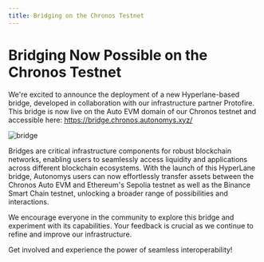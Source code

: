 ```yaml
---
title: Bridging on the Chronos Testnet
---
```


# Bridging Now Possible on the Chronos Testnet

We're excited to announce the deployment of a new Hyperlane-based bridge, developed in collaboration with our infrastructure partner Protofire. This bridge is now live on the Auto EVM domain of our Chronos testnet and accessible here: https://bridge.chronos.autonomys.xyz/

![bridge](/developers/bridge-1.png)

Bridges are critical infrastructure components for robust blockchain networks, enabling users to seamlessly access liquidity and applications across different blockchain ecosystems. With the launch of this HyperLane bridge, Autonomys users can now effortlessly transfer assets between the Chronos Auto EVM and Ethereum's Sepolia testnet as well as the Binance Smart Chain testnet, unlocking a broader range of possibilities and interactions.

We encourage everyone in the community to explore this bridge and experiment with its capabilities. Your feedback is crucial as we continue to refine and improve our infrastructure.

Get involved and experience the power of seamless interoperability!